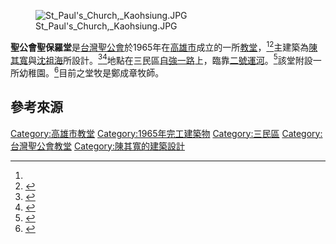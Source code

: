 [[File:St_Paul's_Church,_Kaohsiung.JPG|thumb]]

'''聖公會聖保羅堂'''是[[台灣聖公會|台灣聖公會]]於1965年在[[高雄市|高雄市]]成立的一所[[教堂|教堂]]，<ref name="epi"/><ref>{{cite web|url=http://www.moi.gov.tw/dca/02faith_001_04_05.aspx|title=台灣地區宗教簡介:基督教-聖公會|accessdate=2011-02-18|publisher=內政部民政司|deadurl=yes|archiveurl=https://web.archive.org/web/20101109142608/http://www.moi.gov.tw/dca/02faith_001_04_05.aspx|archivedate=2010-11-09}}</ref>主建築為[[陳其寬|陳其寬]]與[[沈祖海|沈祖海]]所設計。<ref>{{cite web|url=http://www1.ntmofa.gov.tw/artnew/html/search/artist_d.asp?id=304|title=陳其寬|accessdate=2011-02-18|publisher=國立台灣美術館|archive-url=https://web.archive.org/web/20151208121459/http://www1.ntmofa.gov.tw/artnew/html/search/artist_d.asp?id=304|archive-date=2015-12-08|dead-url=yes}}</ref><ref>{{cite web|url=http://www1.ntmofa.gov.tw/artnew/html/search/artist_d.asp?id=305|title=沈祖海|accessdate=2011-02-18|publisher=國立台灣美術館|archive-url=https://web.archive.org/web/20151208095551/http://www1.ntmofa.gov.tw/artnew/html/search/artist_d.asp?id=305|archive-date=2015-12-08|dead-url=yes}}</ref>地點在三民區[[自強路_(高雄市)|自強一路]]上，臨靠[[二號運河|二號運河]]。<ref name="epi">{{cite web|url=http://www.episcopalchurch.org.tw/churchData.jsp?code=15|title=聖保羅堂|accessdate=2011-02-18|publisher=台灣聖公會|deadurl=yes|archiveurl=https://web.archive.org/web/20120217171148/http://www.episcopalchurch.org.tw/churchData.jsp?code=15|archivedate=2012-02-17}}</ref>該堂附設一所幼稚園。<ref>{{cite web|url=http://www.episcopalchurch.org.tw/kids.jsp|title=幼稚園|accessdate=2011-02-18|publisher=台灣聖公會|deadurl=yes|archiveurl=https://web.archive.org/web/20111003062348/http://www.episcopalchurch.org.tw/kids.jsp|archivedate=2011-10-03}}</ref>目前之堂牧是鄭成章牧師。


==參考來源==
{{reflist}}

[[Category:高雄市教堂|Category:高雄市教堂]]
[[Category:1965年完工建築物|Category:1965年完工建築物]]
[[Category:三民區|Category:三民區]]
[[Category:台灣聖公會教堂|Category:台灣聖公會教堂]]
[[Category:陳其寬的建築設計|Category:陳其寬的建築設計]]


{{stub}}